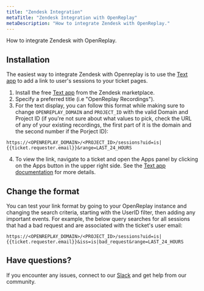 ```yaml
---
title: "Zendesk Integration"
metaTitle: "Zendesk Integration with OpenReplay"
metaDescription: "How to integrate Zendesk with OpenReplay."
---
```


How to integrate Zendesk with OpenReplay.

## Installation

The easiest way to integrate Zendesk with Openreplay is to use the [Text app](https://www.zendesk.com/marketplace/apps/support/1691/text/) to  add a link to user's sessions to your ticket pages.

1. Install the free [Text app](https://www.zendesk.com/marketplace/apps/support/1691/text/) from the Zendesk marketplace.
2. Specify a preferred title (i.e "OpenReplay Recordings").
3. For the text display, you can follow this format while making sure to change `OPENREPLAY_DOMAIN` and `PROJECT_ID` with the valid Domain and Project ID (if you're not sure about what values to pick, check the URL of any of your existing recordings, the first part of it is the domain and the second number if the Porject ID):

```
https://<OPENREPLAY_DOMAIN>/<PROJECT_ID>/sessions?uid=is|{{ticket.requester.email}}&range=LAST_24_HOURS
```

4. To view the link, navigate to a ticket and open the Apps panel by clicking on the Apps button in the upper right side. See the [Text app documentation](https://www.zendesk.com/marketplace/apps/support/1691/text/) for more details.

## Change the format

You can test your link format by going to your OpenReplay instance and changing the search criteria, starting with the UserID filter, then adding any important events. For example, the below query searches for all sessions that had a bad request and are associated with the ticket's user email:

```
https://<OPENREPLAY_DOMAIN>/<PROJECT_ID>/sessions?uid=is|{{ticket.requester.email}}&iss=is|bad_request&range=LAST_24_HOURS
```

## Have questions?

If you encounter any issues, connect to our [Slack](https://slack.openreplay.com) and get help from our community.
